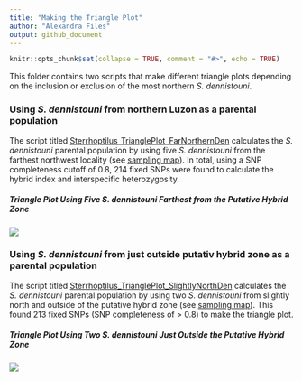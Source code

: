```yaml
---
title: "Making the Triangle Plot"
author: "Alexandra Files"
output: github_document
---
```


```r
knitr::opts_chunk$set(collapse = TRUE, comment = "#>", echo = TRUE)
```

This folder contains two scripts that make different triangle plots depending on the inclusion or exclusion of the most northern *S. dennistouni*.

### Using *S. dennistouni* from northern Luzon as a parental population

The script titled [Sterrhoptilus_TrianglePlot_FarNorthernDen](Sterrhoptilus_TrianglePlot_FarNorthernDen.R) calculates the *S. dennistouni* parental population by using five *S. dennistouni* from the farthest northwest locality (see [sampling map](../SamplingMap/Sterrhoptilus_SamplingMap.svg)). In total, using a SNP completeness cutoff of 0.8, 214 fixed SNPs were found to calculate the hybrid index and interspecific heterozygosity.

##### Triangle Plot Using Five *S. dennistouni* Farthest from the Putative Hybrid Zone

![](Sterrhoptilus_FarNorthernDen_TrianglePlot.svg)

### Using *S. dennistouni* from just outside putativ hybrid zone as a parental population

The script titled [Sterrhoptilus_TrianglePlot_SlightlyNorthDen](Sterrhoptilus_TrianglePlot_SlightlyNorthDen.R) calculates the *S. dennistouni* parental population by using two *S. dennistouni* from slightly north and outside of the putative hybrid zone (see [sampling map](../SamplingMap/Sterrhoptilus_SamplingMap.svg)). This found 213 fixed SNPs (SNP completeness of > 0.8) to make the triangle plot.

##### Triangle Plot Using Two *S. dennistouni* Just Outside the Putative Hybrid Zone

![](Sterrhoptilus_SlightlyNorthDen_TrianglePlot.svg)
